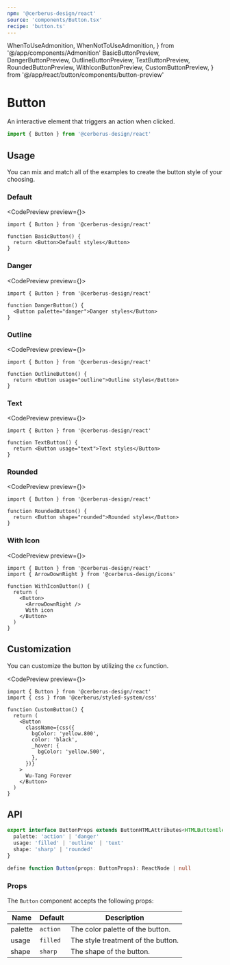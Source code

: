 ```yaml
---
npm: '@cerberus-design/react'
source: 'components/Button.tsx'
recipe: 'button.ts'
---
```


  WhenToUseAdmonition,
  WhenNotToUseAdmonition,
} from '@/app/components/Admonition'
  BasicButtonPreview,
  DangerButtonPreview,
  OutlineButtonPreview,
  TextButtonPreview,
  RoundedButtonPreview,
  WithIconButtonPreview,
  CustomButtonPreview,
} from '@/app/react/button/components/button-preview'

# Button

An interactive element that triggers an action when clicked.

```ts
import { Button } from '@cerberus-design/react'
```

<WhenToUseAdmonition description="When you need to allow the user to trigger and action." />

## Usage

You can mix and match all of the examples to create the button style of your choosing.

<WhenNotToUseAdmonition description="When you need to provide a way for the user to navigate somewhere - use a Link, TextLink, or NavMenu." />

### Default

<CodePreview preview={<BasicButtonPreview />}>
```tsx title="button.tsx"
import { Button } from '@cerberus-design/react'

function BasicButton() {
  return <Button>Default styles</Button>
}
```
</CodePreview>

<WhenToUseAdmonition description="When you need high priority actions or actions that are the only item on screen." />

### Danger

<CodePreview preview={<DangerButtonPreview />}>
```tsx title="button.tsx"
import { Button } from '@cerberus-design/react'

function DangerButton() {
  <Button palette="danger">Danger styles</Button>
}
```
</CodePreview>

<WhenToUseAdmonition description="When you need to display a high impact destructive action such as deleting items or other places where a destructive action is the priority in the UI." />

### Outline

<CodePreview preview={<OutlineButtonPreview />}>
```tsx title="button.tsx"
import { Button } from '@cerberus-design/react'

function OutlineButton() {
  return <Button usage="outline">Outline styles</Button>
}
```
</CodePreview>

<WhenToUseAdmonition description="When you need medium priority actions or a secondary action to a primary button." />

### Text

<CodePreview preview={<TextButtonPreview />}>
```tsx title="button.tsx"
import { Button } from '@cerberus-design/react'

function TextButton() {
  return <Button usage="text">Text styles</Button>
}
```
</CodePreview>

<WhenToUseAdmonition description="When you need lower priority actions such as that might be used for triggering more options." />

### Rounded

<CodePreview preview={<RoundedButtonPreview />}>
```tsx title="button.tsx"
import { Button } from '@cerberus-design/react'

function RoundedButton() {
  return <Button shape="rounded">Rounded styles</Button>
}
```
</CodePreview>

<WhenToUseAdmonition description="When you need an alternative button shape (i.e. admin portal, etc.)." />

### With Icon

<CodePreview preview={<WithIconButtonPreview />}>
```tsx title="button.tsx"
import { Button } from '@cerberus-design/react'
import { ArrowDownRight } from '@cerberus-design/icons'

function WithIconButton() {
  return (
    <Button>
      <ArrowDownRight />
      With icon
    </Button>
  )
}
```
</CodePreview>

## Customization

You can customize the button by utilizing the `cx` function.

<CodePreview preview={<CustomButtonPreview />}>
```tsx title="button.tsx"
import { Button } from '@cerberus-design/react'
import { css } from '@cerberus/styled-system/css'

function CustomButton() {
  return (
    <Button
      className={css({
        bgColor: 'yellow.800',
        color: 'black',
        _hover: {
          bgColor: 'yellow.500',
        },
      })}
    >
      Wu-Tang Forever
    </Button>
  )
}
```
</CodePreview>

## API

```ts showLineNumbers=false
export interface ButtonProps extends ButtonHTMLAttributes<HTMLButtonElement> {
  palette: 'action' | 'danger'
  usage: 'filled' | 'outline' | 'text'
  shape: 'sharp' | 'rounded'
}

define function Button(props: ButtonProps): ReactNode | null
````

### Props

The `Button` component accepts the following props:

| Name     | Default | Description                                                   |
| -------- | ------- | ------------------------------------------------------------- |
| palette     | `action`   | The color palette of the button. |
| usage | `filled`    | The style treatment of the button.    |
| shape | `sharp`    | The shape of the button.               |
